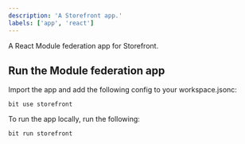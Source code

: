 ```yaml
---
description: 'A Storefront app.'
labels: ['app', 'react']
---
```


A React Module federation app for Storefront. 

## Run the Module federation app

Import the app and add the following config to your workspace.jsonc:

```
bit use storefront 
```

To run the app locally, run the following:

```
bit run storefront 
```